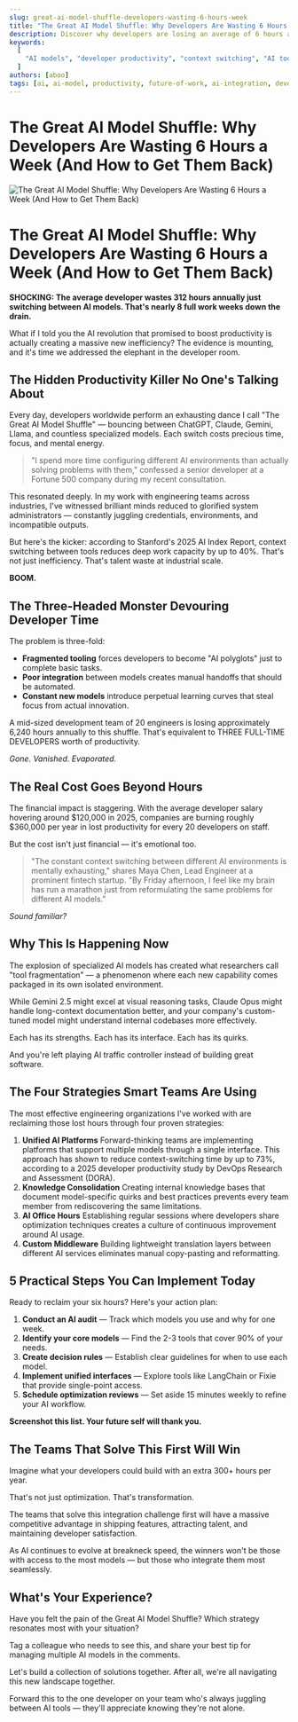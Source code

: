 ```yaml
---
slug: great-ai-model-shuffle-developers-wasting-6-hours-week
title: "The Great AI Model Shuffle: Why Developers Are Wasting 6 Hours a Week (And How to Get Them Back)"
description: Discover why developers are losing an average of 6 hours a week switching between AI models like ChatGPT, Claude, and Gemini. This article uncovers the hidden costs of "The Great AI Model Shuffle," its impact on productivity and morale, and provides actionable strategies and practical steps to reclaim those lost hours and optimize your AI workflow.
keywords:
  [
    "AI models", "developer productivity", "context switching", "AI tools", "software development", "engineering efficiency", "AI integration", "large language models (LLMs)", "AI workflow", "time management", "tech industry", "AI strategy", "developer burnout"
  ]
authors: [aboo]
tags: [ai, ai-model, productivity, future-of-work, ai-integration, devops, tech-waste, engineering, llm]
---
```



# The Great AI Model Shuffle: Why Developers Are Wasting 6 Hours a Week (And How to Get Them Back)

![The Great AI Model Shuffle: Why Developers Are Wasting 6 Hours a Week (And How to Get Them Back)](./great-ai-model-shuffle-developers-wasting-6-hours-week.png)

<AudioPlayer
  src="https://assets.yaama.tech/podcasts/great-ai-model-shuffle-developers-wasting-6-hours-week.mp3"
  title="Listen to the deep dive conversation:"
/>

# The Great AI Model Shuffle: Why Developers Are Wasting 6 Hours a Week (And How to Get Them Back)

**SHOCKING: The average developer wastes 312 hours annually just switching between AI models. That's nearly 8 full work weeks down the drain.**

What if I told you the AI revolution that promised to boost productivity is actually creating a massive new inefficiency? The evidence is mounting, and it's time we addressed the elephant in the developer room.

<!-- truncate --> 

## The Hidden Productivity Killer No One's Talking About

Every day, developers worldwide perform an exhausting dance I call "The Great AI Model Shuffle" — bouncing between ChatGPT, Claude, Gemini, Llama, and countless specialized models. Each switch costs precious time, focus, and mental energy.

> "I spend more time configuring different AI environments than actually solving problems with them," confessed a senior developer at a Fortune 500 company during my recent consultation.

This resonated deeply. In my work with engineering teams across industries, I've witnessed brilliant minds reduced to glorified system administrators — constantly juggling credentials, environments, and incompatible outputs.

But here's the kicker: according to Stanford's 2025 AI Index Report, context switching between tools reduces deep work capacity by up to 40%. That's not just inefficiency. That's talent waste at industrial scale.

**BOOM.**

## The Three-Headed Monster Devouring Developer Time

The problem is three-fold:

* **Fragmented tooling** forces developers to become "AI polyglots" just to complete basic tasks.
* **Poor integration** between models creates manual handoffs that should be automated.
* **Constant new models** introduce perpetual learning curves that steal focus from actual innovation.

A mid-sized development team of 20 engineers is losing approximately 6,240 hours annually to this shuffle. That's equivalent to THREE FULL-TIME DEVELOPERS worth of productivity.

*Gone. Vanished. Evaporated.*

## The Real Cost Goes Beyond Hours

The financial impact is staggering. With the average developer salary hovering around $120,000 in 2025, companies are burning roughly $360,000 per year in lost productivity for every 20 developers on staff.

But the cost isn't just financial — it's emotional too.

> "The constant context switching between different AI environments is mentally exhausting," shares Maya Chen, Lead Engineer at a prominent fintech startup. "By Friday afternoon, I feel like my brain has run a marathon just from reformulating the same problems for different AI models."

*Sound familiar?*

## Why This Is Happening Now

The explosion of specialized AI models has created what researchers call "tool fragmentation" — a phenomenon where each new capability comes packaged in its own isolated environment.

While Gemini 2.5 might excel at visual reasoning tasks, Claude Opus might handle long-context documentation better, and your company's custom-tuned model might understand internal codebases more effectively.

Each has its strengths. Each has its interface. Each has its quirks.

And you're left playing AI traffic controller instead of building great software.

## The Four Strategies Smart Teams Are Using

The most effective engineering organizations I've worked with are reclaiming those lost hours through four proven strategies:

1.  **Unified AI Platforms**
    Forward-thinking teams are implementing platforms that support multiple models through a single interface. This approach has shown to reduce context-switching time by up to 73%, according to a 2025 developer productivity study by DevOps Research and Assessment (DORA).
2.  **Knowledge Consolidation**
    Creating internal knowledge bases that document model-specific quirks and best practices prevents every team member from rediscovering the same limitations.
3.  **AI Office Hours**
    Establishing regular sessions where developers share optimization techniques creates a culture of continuous improvement around AI usage.
4.  **Custom Middleware**
    Building lightweight translation layers between different AI services eliminates manual copy-pasting and reformatting.

## 5 Practical Steps You Can Implement Today

Ready to reclaim your six hours? Here's your action plan:

1.  **Conduct an AI audit** — Track which models you use and why for one week.
2.  **Identify your core models** — Find the 2-3 tools that cover 90% of your needs.
3.  **Create decision rules** — Establish clear guidelines for when to use each model.
4.  **Implement unified interfaces** — Explore tools like LangChain or Fixie that provide single-point access.
5.  **Schedule optimization reviews** — Set aside 15 minutes weekly to refine your AI workflow.

**Screenshot this list. Your future self will thank you.**

## The Teams That Solve This First Will Win

Imagine what your developers could build with an extra 300+ hours per year.

That's not just optimization. That's transformation.

The teams that solve this integration challenge first will have a massive competitive advantage in shipping features, attracting talent, and maintaining developer satisfaction.

As AI continues to evolve at breakneck speed, the winners won't be those with access to the most models — but those who integrate them most seamlessly.

## What's Your Experience?

Have you felt the pain of the Great AI Model Shuffle? Which strategy resonates most with your situation?

Tag a colleague who needs to see this, and share your best tip for managing multiple AI models in the comments.

Let's build a collection of solutions together. After all, we're all navigating this new landscape together.

Forward this to the one developer on your team who's always juggling between AI tools — they'll appreciate knowing they're not alone.
